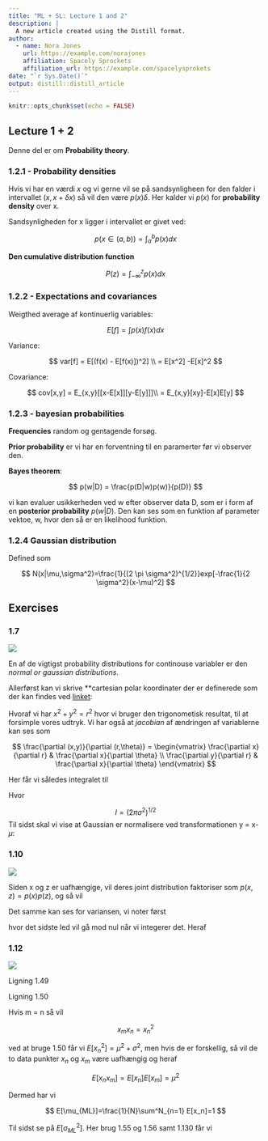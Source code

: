 ```yaml
---
title: "ML + SL: Lecture 1 and 2"
description: |
  A new article created using the Distill format.
author:
  - name: Nora Jones 
    url: https://example.com/norajones
    affiliation: Spacely Sprockets
    affiliation_url: https://example.com/spacelysprokets
date: "`r Sys.Date()`"
output: distill::distill_article
---
```


```r
knitr::opts_chunk$set(echo = FALSE)
```

## Lecture 1 + 2

Denne del er om **Probability theory**.

### 1.2.1 - Probability densities

Hvis vi har en værdi *x* og vi gerne vil se på sandsynligheen for den
falder i intervallet $(x, x+\delta x)$ så vil den være $p(x) \delta$. Her kalder
vi $p(x)$ for **probability density** over x. 

Sandsynligheden for x ligger i intervallet er givet ved:

$$
p(x\in (a,b)) = \int^b_a p(x)dx
$$

**Den cumulative distribution function**

$$
P(z)=\int^z_{-\infty}p(x) dx
$$



### 1.2.2 - Expectations and covariances

Weigthed average af kontinuerlig variables:

$$
E[f] = \int p(x) f(x) dx
$$

Variance:

$$
var[f] = E[(f(x) - E[f(x)])^2] \\
= E[x^2] -E[x]^2
$$

Covariance:

$$
cov[x,y] = E_{x,y}[[x-E[x]][y-E[y]]]\\
= E_{x,y}[xy]-E[x]E[y]
$$

### 1.2.3 - bayesian probabilities

**Frequencies** random og gentagende forsøg.

**Prior probability** er vi har en forventning til en paramerter før vi
observer den. 

**Bayes theorem**:

$$
p(w|D) = \frac{p(D|w)p(w)}{p(D)}
$$

vi kan evaluer usikkerheden ved w efter observer data D, som er i form af
en **posterior probability** $p(w|D)$. Den kan ses som en funktion af 
parameter vektoe, w, hvor den så er en likelihood funktion. 

### 1.2.4 Gaussian distribution

Defined som

$$
N(x|\mu,\sigma^2)=\frac{1}{(2 \pi \sigma^2)^{1/2}}exp[-\frac{1}{2 \sigma^2}(x-\mu)^2]
$$

## Exercises

### 1.7

![](1.7.png)

En af de vigtigst probability distributions for continouse variabler er 
den *normal or gaussian distributions*.

Allerførst kan vi skrive **cartesian polar koordinater der er 
definerede som der kan findes ved [linket](https://www.mathsisfun.com/polar-cartesian-coordinates.html):

\begin{align*}

x & = r \ cos \ \theta \\
y & = r \ sin \ \theta

\end{align*}

Hvoraf vi har $x^2+y^2=r^2$ hvor vi bruger den trigonometisk resultat, til at forsimple vores udtryk.
Vi har også at *jacobian* af ændringen af variablerne kan ses som

$$
\frac{\partial (x,y)}{\partial (r,\theta)} = 
\begin{vmatrix}
\frac{\partial x}{\partial r} & 
\frac{\partial x}{\partial \theta} \\
\frac{\partial y}{\partial r} & \frac{\partial x}{\partial \theta}
\end{vmatrix}
$$

Her får vi således integralet til

\begin{align*}

I^2 & = \int^{2\pi}_0 \int^\infty_0 exp(-\frac{r^2}{2 \sigma^2})
r dr d\theta \\
\text{*insæt u} \\
& = 2\pi\int^\infty_0 exp

\left(
  -\frac{u}{2\sigma^2}
\right) \frac{1}{2}
 du \\
& = \pi \left[ 
exp \left(
    -\frac{u}{2\sigma^2}
    \right)
    \frac{1}{2}
\right]^\infty_0 \\
& = 2\pi \sigma^2 
\end{align*}

Hvor

$$
I=(2\pi\sigma^2)^{1/2}
$$
Til sidst skal vi vise at Gaussian er normalisere ved transformationen
y = x- $\mu$:


\begin{align*}

\int^\infty_{-\infty} N(x|\mu,\sigma^2)\ dx & =
\frac{1}{(2\pi\sigma)^{1/2}}\int^\infty_{-\infty} 
exp(-\frac{y^2}{2\sigma^2})dy \\
 & = \frac{I}{(2\pi\sigma^2)^{1/2}} \\
 \text{Indsæt I og vi reducer udtrykket} \\
 & = 1

\end{align*}

### 1.10  

![](1.10.png)

Siden x og z er uafhængige, vil deres joint distribution faktoriser som
$p(x,z) = p(x)p(z)$, og så vil

\begin{align*}
E[x  + z] 
& = \int \int (x+z)p(x)p(z) \ dx \ dx \\
& = \int x p(x) dx + \int z p(z) dx \\
& = E[x] + E[z]

\end{align*}

Det samme kan ses for variansen, vi noter først

\begin{align*}

(x + z - E[x+z])^2 
& = (x-E[x])^2 + (z-E[z])^2 + 2(x-E[x])(z-E[z])

\end{align*}

hvor det sidste led vil gå mod nul når vi integerer det. Heraf


\begin{align*}

var[x + z] 
& = \int \int (x + z - E[x+z])^2p(x)p(z) dx dz \\
& = \int (x-E[x])^2p(x) dx + \int(z-E[z])^2p(z) dz \\
& = var(x) + var(z)
\end{align*}

### 1.12

![](1.12.png)

Ligning 1.49

\begin{align*}
E[x] 
& = \int^\infty_{-\infty} N(x|\mu,\sigma^2) x dx \\
& = \mu

\end{align*}

Ligning 1.50

\begin{align*}

E[x^2] 
& = \int^\infty_{-\infty} N(x|\mu,\sigma^2)x^2 dx \\
& = \mu^2 + \sigma^2

\end{align*}


Hvis m = n så vil

$$
x_mx_n=x_n^2
$$

ved at bruge 1.50 får vi $E[x_n^2] = \mu^2 + \sigma^2$, men hvis de er 
forskellig, så vil de to data punkter $x_n$ og $x_m$ være uafhængig og 
heraf

$$
E[x_nx_m]=E[x_n]E[x_m] = \mu^2
$$

Dermed har vi

$$
E[\mu_{ML}]=\frac{1}{N}\sum^N_{n=1} E[x_n]=1
$$

Til sidst se på $E[\sigma^2_{ML}]$. Her brug 1.55 og 1.56 samt 1.130 får vi

\begin{align*}

E[\sigma^2_{ML}] 
& = E 
\left[
    \frac{1}{N}
    \sum^N_{n=1} 
    \left(
      x_n - \frac{1}{N} \sum^N_{m=1}x_m
    \right)^2
\right]\\
& =
  \frac{1}{N} \sum^N_{n=1} 
  E
  \left[
    x^2_n - \frac{2}{N} x_n \sum^N_{m=1} + \frac{1}{N^2}\sum^N_{m=1}\sum^N_{l=1} x_m x_l  
  \right] \\
& =
  \left[
        \mu^2+\sigma^2 -2
        \left(
              \mu^2 0 \frac{1}{N}\sigma^2
        \right)
        + \mu^2 +\frac{1}{N}\sigma^2
  \right] \\
& = 

  \left(
        \frac{N-1}{N}\sigma^2
  \right)
\end{align*}



